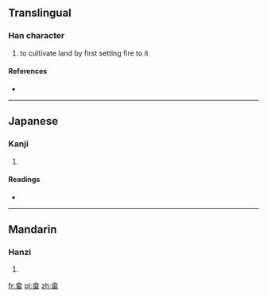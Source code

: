 {{also|畬}}
==Translingual==

===Han character===
{{Han char|rn=102|rad=田|as=07|sn=12|four=|canj=人一一田 (OMMW)}}

# to cultivate land by first setting fire to it

====References====
* {{Han ref|kx=0764.041|dkj=21862|hdz=42543.030|uh=7572|ud=30066}}

----

==Japanese==

===Kanji===
{{ja-kanji|grade=|rs=田07}}

# {{defn|Japanese|sort=田07}}

====Readings====
* {{ja-readings|on=[[よ]] (yo), [[しゃ]] (sha)|kun=[[あらた]] (arata), [[やきた]] (yakita)|nanori=}}

----

==Mandarin==

===Hanzi===
{{cmn-hanzi|pin=[[shē]] ([[she1]]), [[yú]] ([[yu2]])|wg=she<sup>1</sup>, yü<sup>2</sup>}}

# {{defn|Mandarin|sort=田07}}

[[fr:畲]]
[[pl:畲]]
[[zh:畲]]